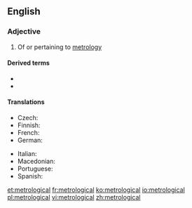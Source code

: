==English==

===Adjective===
{{en-adj}}

# Of or pertaining to [[metrology]]

====Derived terms====
* {{l|en|metrologically}}
* {{l|en|nanometrological}}

====Translations====
{{trans-top|of or pertaining to metrology}}
* Czech: {{t|cs|metrologický|m}}
* Finnish: {{t|fi|metrologinen}}
* French: {{t+|fr|métrologique}}
* German: {{t+|de|metrologisch}}
{{trans-mid}}
* Italian: {{t+|it|metrologico}}
* Macedonian: {{t|mk|метролошки|m|tr=metrolóški}}
* Portuguese: {{t|pt|metrológico}}
* Spanish: {{t|es|metrológico}}
{{trans-bottom}}

[[et:metrological]]
[[fr:metrological]]
[[ko:metrological]]
[[io:metrological]]
[[pl:metrological]]
[[vi:metrological]]
[[zh:metrological]]